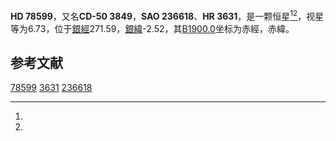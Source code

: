 {{Starbox begin
| name = HD 78599
}}
{{Starbox observe
| epoch = [[J2000.0|J2000.0]]
| constell = {{星座名待查}}<ref name=SIMBAD>{{cite web
 | url=http://simbad.u-strasbg.fr/simbad/sim-id?Ident=HR+3631
 | title=Pulsating variable Star
 | publisher=Centre de Données astronomiques de Strasbourg
 | work=SIMBAD
 | accessdate=2012-07-13
 | archive-date=2021-04-04
 | archive-url=https://web.archive.org/web/20210404102800/http://simbad.u-strasbg.fr/simbad/sim-id?Ident=HR+3631
 | dead-url=no
 }}</ref><ref name=DATA>{{cite web
 | url=http://vizier.u-strasbg.fr/viz-bin/VizieR-5?-out.add=.&-source=5050&-corr=PK=HR&-out.max=9999&HR=3631
 | title=VizieR Detailed Page
 | accessdate=2012-07-13
 | archive-date=2016-03-04
 | archive-url=https://web.archive.org/web/20160304230840/http://vizier.u-strasbg.fr/viz-bin/VizieR-5?-out.add=.&-source=5050&-corr=PK=HR&-out.max=9999&HR=3631
 | dead-url=no
 }}</ref>
| 星官 = 
| ra = {{RA|9|7|14.7}}<ref name=SIMBAD /><ref name=DATA />
| dec = {{DEC|-51|12|43}}<ref name=SIMBAD /><ref name=DATA />
| appmag_v = 6.73<ref name=SIMBAD /><ref name=DATA />
}}
{{Starbox character
| class = K4III<ref name=SIMBAD /><ref name=DATA />
| b-v = 1.62<ref name=SIMBAD /><ref name=DATA />
| u-b = 1.87<ref name=SIMBAD /><ref name=DATA />
| r-i = <ref name=SIMBAD /><ref name=DATA />
| variable = 
}}
{{Starbox astrometry
| radial_v = 1.87
| prop_mo_ra = 7
| parallax = 
| p_error = 
}}
{{Starbox catalog
| names =CD-50 3849，[[SAO星表|SAO]] 236618，[[HD星表|HD]] 78599，[[HR星表|HR]] 3631}}
{{Starbox reference |Simbad=HR+3631}}
{{Starbox end}}

'''HD 78599'''，又名'''CD-50 3849'''，'''SAO 236618'''、'''HR 3631'''，是一颗恒星<ref name=SIMBAD /><ref name=DATA />，视星等为6.73，位于[[銀道座標系|銀經]]271.59，[[銀道座標系|銀緯]]-2.52，其[[B1900.0|B1900.0]]坐标为赤經{{RA|9|4|1.2}}，赤緯{{DEC|-50|-2.52|31}}。

== 参考文献 ==
{{reflist}}

{{star-stub}}

[[Category:HD和HDE天體|78599]]
[[Category:HR天體|3631]]
[[Category:SAO天體|236618]]